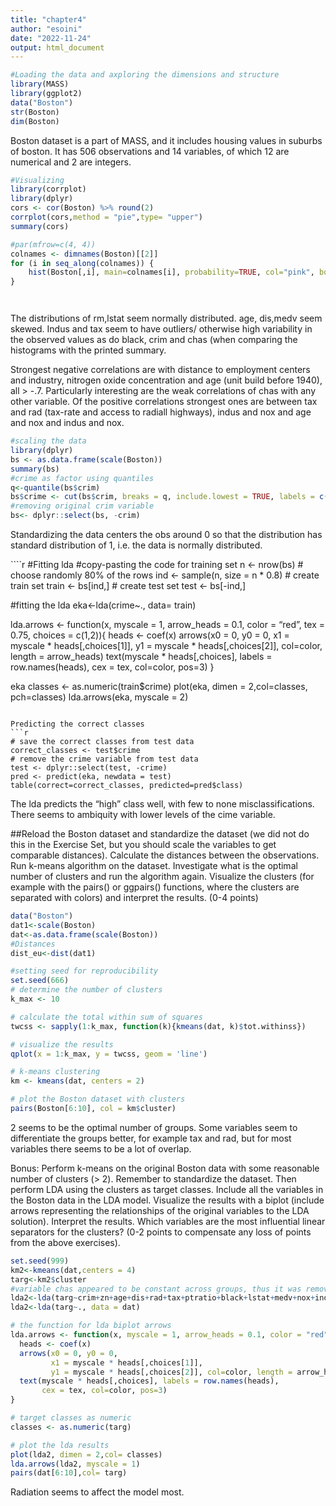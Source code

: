 ```yaml
---
title: "chapter4"
author: "esoini"
date: "2022-11-24"
output: html_document
---
```


```r
#Loading the data and axploring the dimensions and structure
library(MASS)
library(ggplot2)
data("Boston")
str(Boston)
dim(Boston)
```
Boston dataset is a part of MASS, and it includes housing values in suburbs of boston. It has 506 observations and 14 variables, of which 12 are numerical and 2 are integers.

````r
#Visualizing
library(corrplot)
library(dplyr)
cors <- cor(Boston) %>% round(2)
corrplot(cors,method = "pie",type= "upper")
summary(cors)

#par(mfrow=c(4, 4))
colnames <- dimnames(Boston)[[2]]
for (i in seq_along(colnames)) {
    hist(Boston[,i], main=colnames[i], probability=TRUE, col="pink", border="white")
}




`````
The distributions of rm,lstat seem normally distributed. age, dis,medv seem skewed. Indus and tax seem to have outliers/ otherwise high variability in the observed values as do black, crim and chas (when comparing the histograms with the printed summary.

Strongest negative correlations are with distance to employment centers and industry, nitrogen oxide concentration and age (unit build before 1940), all > -.7. Particularly interesting are the weak  correlations of chas with any other variable. Of the positive correlations strongest ones are between tax and rad (tax-rate and access to radiall highways), indus and nox and age and nox and indus and nox.

````r
#scaling the data
library(dplyr)
bs <- as.data.frame(scale(Boston))
summary(bs)
#crime as factor using quantiles
q<-quantile(bs$crim)
bs$crime <- cut(bs$crim, breaks = q, include.lowest = TRUE, labels = c("low", "med_low", "med_high", "high"))
#removing original crim variable
bs<- dplyr::select(bs, -crim)
`````
Standardizing the data centers the obs around 0 so that the distribution has standard distribution of 1, i.e. the data is normally distributed.

````r
#Fitting lda
#copy-pasting the code for training set 
n <- nrow(bs)
# choose randomly 80% of the rows
ind <- sample(n,  size = n * 0.8)
# create train set
train <- bs[ind,]
# create test set 
test <- bs[-ind,]


#fitting the lda
eka<-lda(crime~., data= train)

lda.arrows <- function(x, myscale = 1, arrow_heads = 0.1, color = "red", tex = 0.75, choices = c(1,2)){
  heads <- coef(x)
  arrows(x0 = 0, y0 = 0, 
         x1 = myscale * heads[,choices[1]], 
         y1 = myscale * heads[,choices[2]], col=color, length = arrow_heads)
  text(myscale * heads[,choices], labels = row.names(heads), 
       cex = tex, col=color, pos=3)
}

eka
classes <- as.numeric(train$crime)
plot(eka, dimen = 2,col=classes, pch=classes)
lda.arrows(eka, myscale = 2)
```

Predicting the correct classes
```r
# save the correct classes from test data
correct_classes <- test$crime
# remove the crime variable from test data
test <- dplyr::select(test, -crime)
pred <- predict(eka, newdata = test)
table(correct=correct_classes, predicted=pred$class)
```

The lda predicts the "high" class well, with few to none misclassifications. There seems to ambiquity with lower levels of the cime variable.

##Reload the Boston dataset and standardize the dataset (we did not do this in the Exercise Set, but you should scale the variables to get comparable distances). Calculate the distances between the observations. Run k-means algorithm on the dataset. Investigate what is the optimal number of clusters and run the algorithm again. Visualize the clusters (for example with the pairs() or ggpairs() functions, where the clusters are separated with colors) and interpret the results. (0-4 points)

```r
data("Boston")
dat1<-scale(Boston)
dat<-as.data.frame(scale(Boston))
#Distances
dist_eu<-dist(dat1)

#setting seed for reproducibility
set.seed(666)
# determine the number of clusters
k_max <- 10

# calculate the total within sum of squares
twcss <- sapply(1:k_max, function(k){kmeans(dat, k)$tot.withinss})

# visualize the results
qplot(x = 1:k_max, y = twcss, geom = 'line')

# k-means clustering
km <- kmeans(dat, centers = 2)

# plot the Boston dataset with clusters
pairs(Boston[6:10], col = km$cluster)


```
2 seems to be the optimal number of groups. Some variables seem to differentiate the groups better, for example tax and rad, but for most variables there seems to be a lot of overlap.

Bonus: Perform k-means on the original Boston data with some reasonable number of clusters (> 2). Remember to standardize the dataset. Then perform LDA using the clusters as target classes. Include all the variables in the Boston data in the LDA model. Visualize the results with a biplot (include arrows representing the relationships of the original variables to the LDA solution). Interpret the results. Which variables are the most influential linear separators for the clusters? (0-2 points to compensate any loss of points from the above exercises).

```r
set.seed(999)
km2<-kmeans(dat,centers = 4)
targ<-km2$cluster
#variable chas appeared to be constant across groups, thus it was removed
lda2<-lda(targ~crim+zn+age+dis+rad+tax+ptratio+black+lstat+medv+nox+indus+rm, data = dat)
lda2<-lda(targ~., data = dat)

# the function for lda biplot arrows
lda.arrows <- function(x, myscale = 1, arrow_heads = 0.1, color = "red", tex = 0.75, choices = c(1,2)){
  heads <- coef(x)
  arrows(x0 = 0, y0 = 0, 
         x1 = myscale * heads[,choices[1]], 
         y1 = myscale * heads[,choices[2]], col=color, length = arrow_heads)
  text(myscale * heads[,choices], labels = row.names(heads), 
       cex = tex, col=color, pos=3)
}

# target classes as numeric
classes <- as.numeric(targ)

# plot the lda results
plot(lda2, dimen = 2,col= classes)
lda.arrows(lda2, myscale = 1)
pairs(dat[6:10],col= targ)

```

Radiation seems to affect the model most.